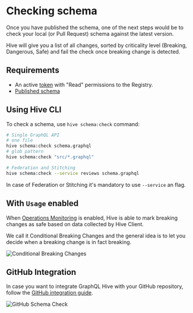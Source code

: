 
# Checking schema

Once you have published the schema, one of the next steps would be to check your local (or Pull
Request) schema against the latest version.

Hive will give you a list of all changes, sorted by criticality level (Breaking, Dangerous, Safe)
and fail the check once breaking change is detected.

## Requirements

- An active [token](./tokens) with "Read" permissions to the Registry.
- [Published schema](./publish-schema)

## Using Hive CLI

To check a schema, use `hive schema:check` command:

```bash
# Single GraphQL API
# one file
hive schema:check schema.graphql
# glob pattern
hive schema:check "src/*.graphql"

# Federation and Stitching
hive schema:check --service reviews schema.graphql
```

<Callout>In case of Federation or Stitching it's mandatory to use `--service` an flag.</Callout>

## With `Usage` enabled

When [Operations Monitoring](./monitoring) is enabled, Hive is able to mark breaking changes as safe
based on data collected by Hive Client.

We call it Conditional Breaking Changes and the general idea is to let you decide when a breaking
change is in fact breaking.

![Conditional Breaking Changes](/conditional-breaking-changes.png)

## GitHub Integration

In case you want to integrate GraphQL Hive with your GitHub repository, follow the
[GitHub integration guide](./integrations#github).

![GitHub Schema Check](/github-schema-check.png)

